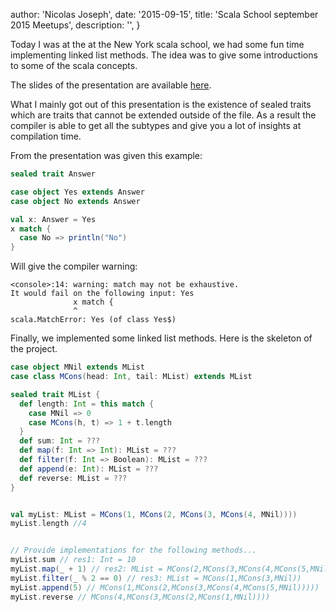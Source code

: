 
  author: 'Nicolas Joseph',
  date: '2015-09-15',
  title: 'Scala School september 2015 Meetups',
  description: '',
}


Today I was at the at the New York scala school, we had some fun time implementing linked list methods. The idea was to give some introductions to some of the scala concepts.

The slides of the presentation are available [here](http://mattbanister.github.io/scala-nyc-uni).

What I mainly got out of this presentation is the existence of sealed traits which are traits that cannot be extended outside of the file. As a result the compiler is able to get all the subtypes and give you a lot of insights at compilation time.

From the presentation was given this example:

```scala
sealed trait Answer

case object Yes extends Answer
case object No extends Answer

val x: Answer = Yes
x match {
  case No => println("No")
}
```

Will give the compiler warning:

```shell
<console>:14: warning: match may not be exhaustive.
It would fail on the following input: Yes
              x match {
              ^
scala.MatchError: Yes (of class Yes$)
```

Finally, we implemented some linked list methods. Here is the skeleton of the project.

```scala
case object MNil extends MList
case class MCons(head: Int, tail: MList) extends MList

sealed trait MList {
  def length: Int = this match {
    case MNil => 0
    case MCons(h, t) => 1 + t.length
  }
  def sum: Int = ???
  def map(f: Int => Int): MList = ???
  def filter(f: Int => Boolean): MList = ???
  def append(e: Int): MList = ???
  def reverse: MList = ???
}


val myList: MList = MCons(1, MCons(2, MCons(3, MCons(4, MNil))))
myList.length //4


// Provide implementations for the following methods...
myList.sum // res1: Int = 10
myList.map(_ + 1) // res2: MList = MCons(2,MCons(3,MCons(4,MCons(5,MNil))))
myList.filter(_ % 2 == 0) // res3: MList = MCons(1,MCons(3,MNil))
myList.append(5) // MCons(1,MCons(2,MCons(3,MCons(4,MCons(5,MNil)))))
myList.reverse // MCons(4,MCons(3,MCons(2,MCons(1,MNil))))
```
